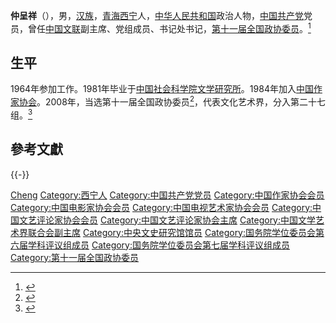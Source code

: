 '''仲呈祥'''（{{bd|1946年|8月|}}），男，[[汉族|汉族]]，[[青海|青海]][[西宁|西宁]]人，[[中华人民共和国|中华人民共和国]]政治人物，[[中国共产党|中国共产党]]党员，曾任[[中国文联|中国文联]]副主席、党组成员、书记处书记，[[第十一届全国政协委员|第十一届全国政协委员]]。<ref>{{Cite web|title=仲呈祥|url=http://www.chinawriter.com.cn/zxhy/member/7557.shtml|accessdate=2020-01-11|work=中国作家网|archive-date=2020-01-11|archive-url=https://web.archive.org/web/20200111103935/http://www.chinawriter.com.cn/zxhy/member/7557.shtml|dead-url=no}}</ref>

== 生平 ==
1964年参加工作。1981年毕业于[[中国社会科学院文学研究所|中国社会科学院文学研究所]]。1984年加入[[中国作家协会|中国作家协会]]。2008年，当选第十一届全国政协委员<ref>{{cite news|title=第十一届全国政协委员名单|url=http://www.indaa.com.cn/zt/2009qglh/zxzs/200903/t20090303_127573.html|accessdate=2013-04-09|newspaper=新华社北京1月25日电 中国人民政治协商会议第十一届全国委员会委员名单(共2237人，2008年1月25日政协第十届全国委员会常务委员会第二十次会议通过)|date=2008-01-25|deadurl=yes|archiveurl=https://web.archive.org/web/20130928014403/http://www.indaa.com.cn/zt/2009qglh/zxzs/200903/t20090303_127573.html|archivedate=2013-09-28}}</ref>，代表文化艺术界，分入第二十七组。<ref>{{cite news|title=全国政协信息-仲呈祥|url=http://www.cppcc.gov.cn/CMS/wylibary/showJcwyxtInfoWylibary.action?tabJcwyxt.guid=11W0008720&wytype=wjwy|accessdate=2013-04-11|newspaper=全国政协委员会|archive-date=2019-06-05|archive-url=https://web.archive.org/web/20190605112115/http://www.cppcc.gov.cn/CMS/wylibary/showJcwyxtInfoWylibary.action?tabJcwyxt.guid=11W0008720&wytype=wjwy}}</ref>

== 參考文獻 ==
{{reflist}}

{{-}}
{{start box}}
{{s-civ}}
{{s-new}}
{{s-title|[[中国文艺评论家协会|中国文艺评论家协会]]主席|2014年5月－2020年8月}}
{{s-after|[[夏潮|夏　潮]]}}
{{end box}}

{{中央文史研究馆馆员}}
{{国务院学位委员会第六届学科评议组/艺术学}}
{{国务院学位委员会第七届学科评议组/艺术学理论}}
{{Navboxes 
| title  = 仲呈祥在[[中国电影家协会|中国电影家协会]]的职务
| list1  =
{{中国电影家协会第七届理事会}}
}}
{{Navboxes 
| title  = 仲呈祥在[[中国电视艺术家协会|中国电视艺术家协会]]的职务
| list1  =
{{中国电视艺术家协会第二届理事会}}
{{中国电视艺术家协会第三届理事会}}
{{中国电视艺术家协会第四届理事会}}
}}
{{Navboxes 
| title  = 仲呈祥在[[中国文艺评论家协会|中国文艺评论家协会]]的职务
| list1  =
{{中国文艺评论家协会第一届理事会}}
}}
{{Navboxes 
| title  = 仲呈祥在[[中国文学艺术界联合会|中国文学艺术界联合会]]的职务
| list1  =
{{中国文学艺术界联合会第七届全国委员会}}
{{中国文学艺术界联合会第八届全国委员会}}
{{中国文学艺术界联合会第九届全国委员会}}
{{中国文学艺术界联合会第十届全国委员会}}
}}

{{Authority control}}
{{DEFAULTSORT:Zhong仲}}
[[Category:仲姓|Cheng]]
[[Category:西宁人|Category:西宁人]]
[[Category:中国共产党党员|Category:中国共产党党员]]
[[Category:中国作家协会会员|Category:中国作家协会会员]]
[[Category:中国电影家协会会员|Category:中国电影家协会会员]]
[[Category:中国电视艺术家协会会员|Category:中国电视艺术家协会会员]]
[[Category:中国文艺评论家协会会员|Category:中国文艺评论家协会会员]]
[[Category:中国文艺评论家协会主席|Category:中国文艺评论家协会主席]]
[[Category:中国文学艺术界联合会副主席|Category:中国文学艺术界联合会副主席]]
[[Category:中央文史研究馆馆员|Category:中央文史研究馆馆员]]
[[Category:国务院学位委员会第六届学科评议组成员|Category:国务院学位委员会第六届学科评议组成员]]
[[Category:国务院学位委员会第七届学科评议组成员|Category:国务院学位委员会第七届学科评议组成员]]
[[Category:第十一届全国政协委员|Category:第十一届全国政协委员]]